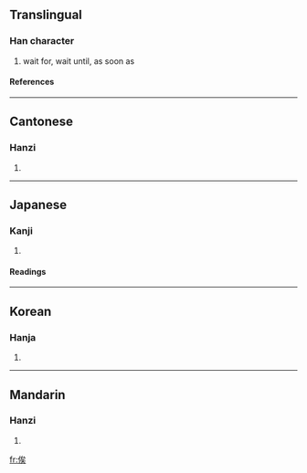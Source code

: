 {{see|竢}}

==Translingual==
===Han character===
{{Han char|rn=9|rad=人|as=07|sn=9|four=2323<sub>4</sub>|canj=人戈人大 (OIOK)}}
# wait for, wait until, as soon as
====References====
{{Han ref|kx=0105.230|dkj=00705|dj=0223.030|hdz=10168.030|uh=4FDF|ud=20447|bh=AB53|bd=43859}}
----
==Cantonese==
===Hanzi===
{{yue-hanzi|jyut=|y=ji6, kei4}}
# {{defn|Cantonese}}
----
==Japanese==
===Kanji===
{{ja-kanji|grade=|rs=人07}}
# {{defn|Japanese}} 
====Readings====
{{ja-readings|on=[[し]] (shi)|kun=[[まつ]] (matsu)}}
----
==Korean==
===Hanja===
{{ko-hanja|hangeul=[[사]], [[기]]|rv=sa, gi|mr=sa, ki}}
# {{defn|Korean}}
----
==Mandarin==
===Hanzi===
{{cmn-hanzi|pin=[[qí]] ([[qi2]]), [[sì]] ([[si4]])|wg=ch'i<sup>2</sup>, ssu<sup>4</sup>}}
# {{defn|Mandarin}}

[[fr:俟]]